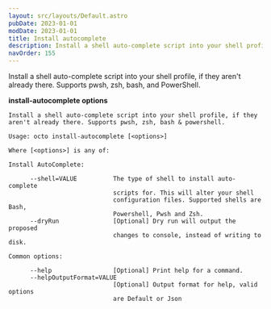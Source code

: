 ```yaml
---
layout: src/layouts/Default.astro
pubDate: 2023-01-01
modDate: 2023-01-01
title: Install autocomplete
description: Install a shell auto-complete script into your shell profile, if they aren't already there. Supports pwsh, zsh, bash & powershell.
navOrder: 155
---
```


Install a shell auto-complete script into your shell profile, if they aren't already there. Supports pwsh, zsh, bash, and PowerShell.

**install-autocomplete options**

```
Install a shell auto-complete script into your shell profile, if they aren't already there. Supports pwsh, zsh, bash & powershell.

Usage: octo install-autocomplete [<options>]

Where [<options>] is any of:

Install AutoComplete:

      --shell=VALUE          The type of shell to install auto-complete
                             scripts for. This will alter your shell
                             configuration files. Supported shells are Bash,
                             Powershell, Pwsh and Zsh.
      --dryRun               [Optional] Dry run will output the proposed
                             changes to console, instead of writing to disk.

Common options:

      --help                 [Optional] Print help for a command.
      --helpOutputFormat=VALUE
                             [Optional] Output format for help, valid options
                             are Default or Json
```

<OctoAutocompleteTabCompletion />
